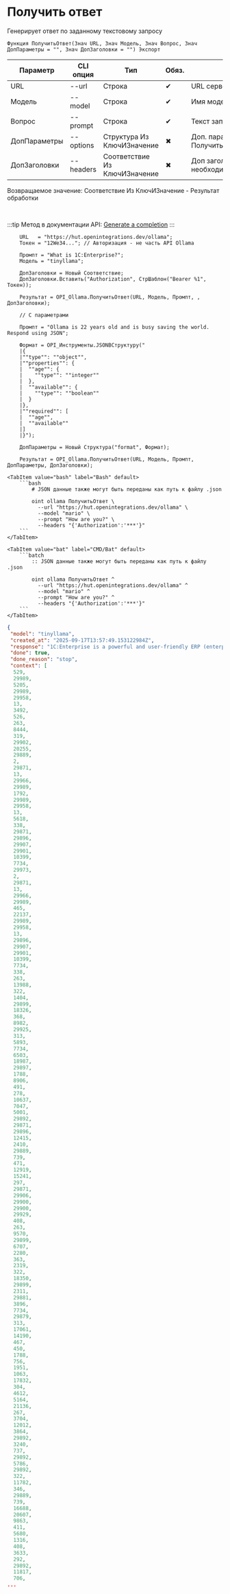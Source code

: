 ﻿---
sidebar_position: 2
description: Получить ответ и другие функции для работы с Ollama в Открытом пакете интеграций - бесплатной open-source библиотеке интеграций для 1С:Предприятие 8, OneScript и CLI
keywords: [1C, 1С, 1С:Предприятие, 1С:Предприятие 8.3, API, Интеграция, Сервисы, Обмен, OneScript, CLI, Ollama]
---


# Получить ответ
 Генерирует ответ по заданному текстовому запросу



`Функция ПолучитьОтвет(Знач URL, Знач Модель, Знач Вопрос, Знач ДопПараметры = "", Знач ДопЗаголовки = "") Экспорт`

  | Параметр | CLI опция | Тип | Обяз. | Назначение |
  |-|-|-|-|-|
  | URL | --url | Строка | &#x2714; | URL сервера Ollama |
  | Модель | --model | Строка | &#x2714; | Имя модели |
  | Вопрос | --prompt | Строка | &#x2714; | Текст запроса |
  | ДопПараметры | --options | Структура Из КлючИЗначение | &#x2716; | Доп. параметры. См. ПолучитьСтруктуруПараметровЗапроса |
  | ДопЗаголовки | --headers | Соответствие Из КлючИЗначение | &#x2716; | Доп заголовки запроса, если необходимо |

  
  Возвращаемое значение:   Соответствие Из КлючИЗначение - Результат обработки

<br/>

:::tip
Метод в документации API: [Generate a completion](https://github.com/ollama/ollama/blob/main/docs/api.md#generate-a-completion)
:::
<br/>


```bsl title="Пример использования для 1С:Предприятие/OneScript"
    URL   = "https://hut.openintegrations.dev/ollama";
    Токен = "12We34..."; // Авторизация - не часть API Ollama

    Промпт = "What is 1C:Enterprise?";
    Модель = "tinyllama";

    ДопЗаголовки = Новый Соответствие;
    ДопЗаголовки.Вставить("Authorization", СтрШаблон("Bearer %1", Токен));

    Результат = OPI_Ollama.ПолучитьОтвет(URL, Модель, Промпт, , ДопЗаголовки);

    // С параметрами

    Промпт = "Ollama is 22 years old and is busy saving the world. Respond using JSON";

    Формат = OPI_Инструменты.JSONВСтруктуру("
    |{
    |""type"": ""object"",
    |""properties"": {
    |  ""age"": {
    |    ""type"": ""integer""
    |  },
    |  ""available"": {
    |    ""type"": ""boolean""
    |  }
    |},
    |""required"": [
    |  ""age"",
    |  ""available""
    |]
    |}");

    ДопПараметры = Новый Структура("format", Формат);

    Результат = OPI_Ollama.ПолучитьОтвет(URL, Модель, Промпт, ДопПараметры, ДопЗаголовки);
```
    

 <Tabs>
  
    <TabItem value="bash" label="Bash" default>
        ```bash
            # JSON данные также могут быть переданы как путь к файлу .json
            
            oint ollama ПолучитьОтвет \
              --url "https://hut.openintegrations.dev/ollama" \
              --model "mario" \
              --prompt "How are you?" \
              --headers "{'Authorization':'***'}"
        ```
    </TabItem>
  
    <TabItem value="bat" label="CMD/Bat" default>
        ```batch
            :: JSON данные также могут быть переданы как путь к файлу .json
            
            oint ollama ПолучитьОтвет ^
              --url "https://hut.openintegrations.dev/ollama" ^
              --model "mario" ^
              --prompt "How are you?" ^
              --headers "{'Authorization':'***'}"
        ```
    </TabItem>
</Tabs>


```json title="Результат"
{
 "model": "tinyllama",
 "created_at": "2025-09-17T13:57:49.153122984Z",
 "response": "1C:Enterprise is a powerful and user-friendly ERP (enterprise resource planning) system developed by the Russian software company, 1Capital. It was initially launched in 2009 as a cloud-based application for small and medium-sized enterprises (SMEs). The system has since been expanded to cover various industries including manufacturing, retail, services, and finance. It offers extensive functionality with features such as accounting, inventory management, production planning, human resources, and supply chain management. 1C:Enterprise is also known for its flexibility, scalability, and reliability, making it a popular choice for many organizations worldwide.",
 "done": true,
 "done_reason": "stop",
 "context": [
  529,
  29989,
  5205,
  29989,
  29958,
  13,
  3492,
  526,
  263,
  8444,
  319,
  29902,
  20255,
  29889,
  2,
  29871,
  13,
  29966,
  29989,
  1792,
  29989,
  29958,
  13,
  5618,
  338,
  29871,
  29896,
  29907,
  29901,
  10399,
  7734,
  29973,
  2,
  29871,
  13,
  29966,
  29989,
  465,
  22137,
  29989,
  29958,
  13,
  29896,
  29907,
  29901,
  10399,
  7734,
  338,
  263,
  13988,
  322,
  1404,
  29899,
  18326,
  368,
  8982,
  29925,
  313,
  5893,
  7734,
  6503,
  18987,
  29897,
  1788,
  8906,
  491,
  278,
  10637,
  7047,
  5001,
  29892,
  29871,
  29896,
  12415,
  2410,
  29889,
  739,
  471,
  12919,
  15241,
  297,
  29871,
  29906,
  29900,
  29900,
  29929,
  408,
  263,
  9570,
  29899,
  6707,
  2280,
  363,
  2319,
  322,
  18350,
  29899,
  2311,
  29881,
  3896,
  7734,
  29879,
  313,
  17061,
  14190,
  467,
  450,
  1788,
  756,
  1951,
  1063,
  17832,
  304,
  4612,
  5164,
  21136,
  267,
  3704,
  12012,
  3864,
  29892,
  3240,
  737,
  29892,
  5786,
  29892,
  322,
  11782,
  346,
  29889,
  739,
  16688,
  20607,
  9863,
  411,
  5680,
  1316,
  408,
  3633,
  292,
  29892,
  11817,
  706,
...
```
